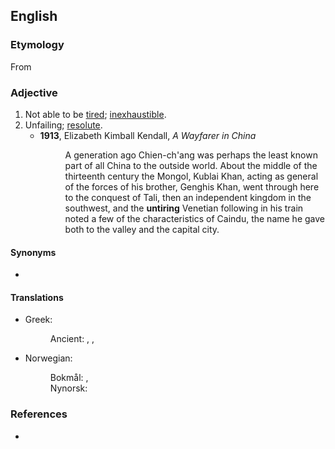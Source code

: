 ==English==

===Etymology===
From {{prefix|en|un|tiring}}

===Adjective===
{{en-adj|-}}

# Not able to be [[tired]]; [[inexhaustible]].
# Unfailing; [[resolute]].
#* '''1913''', Elizabeth Kimball Kendall, ''A Wayfarer in China''
#*:A generation ago Chien-ch'ang was perhaps the least known part of all China to the outside world. About the middle of the thirteenth century the Mongol, Kublai Khan, acting as general of the forces of his brother, Genghis Khan, went through here to the conquest of Tali, then an independent kingdom in the southwest, and the '''untiring''' Venetian following in his train noted a few of the characteristics of Caindu, the name he gave both to the valley and the capital city.

====Synonyms====
* {{l|en|tireless}}

====Translations====
{{trans-top|not tiring}}
* Greek:
*: Ancient: {{t|grc|ἀκάματος}}, {{t|grc|ἀκάμας}}, {{t|grc|ἀκοπίαστος}}
* Norwegian:
*: Bokmål: {{t|nb|utrettelig}}, {{t|nb|utrøttelig}}
*: Nynorsk: {{t|nn|utrøytteleg}}
{{trans-mid}}
{{trans-bottom}}

===References===
* {{R:Cambridge}}